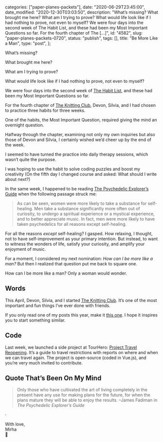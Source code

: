 
  categories: ["paper-planes-packets"],
  date: "2020-06-29T23:45:00",
  date_modified: "2020-12-30T03:03:50",
  description:
    "What’s missing? What brought me here? What am I trying to prove? What would life look like if I had nothing to prove, not even to myself? We were four days into the second week of The Habit List, and these had been my Most Important Questions so far. For the fourth chapter of The […]",
  id: "4582",
  slug: "paper-planes-packets-0720",
  status: "publish",
  tags: [],
  title: "Be More Like a Man",
  type: "post",
};


What’s missing?

What brought me here?

What am I trying to prove?

What would life look like if I had nothing to prove, not even to myself?

We were four days into the second week of [The Habit List](/posts/the-knitting-club/#the-habit-list), and these had been my Most Important Questions so far.

For the fourth chapter of [The Knitting Club](/posts/the-knitting-club/), Devon, Silvia, and I had chosen to practice three habits for three weeks.

One of the habits, the Most Important Question, required giving the mind an overnight question.

Halfway through the chapter, examining not only my own inquiries but also those of Devon and Silvia, I certainly wished we’d cheer up by the end of the week.

I seemed to have turned the practice into daily therapy sessions, which wasn’t quite the purpose.

I was hoping to use the habit to solve coding puzzles and boost my creativity (On the fifth day I changed course and asked: What should I write about next?)

In the same week, I happened to be reading [The Psychedelic Explorer’s Guide](https://www.amazon.com/Psychedelic-Explorers-Guide-Therapeutic-Journeys-ebook/dp/B0051OHLVG/) when the following passage struck me:

> As can be seen, women were more likely to take a substance for self-healing. Men take a substance significantly more often out of curiosity, to undergo a spiritual experience or a mystical experience, and to better appreciate music. In fact, men were more likely to have taken psychedelics for all reasons except self-healing.

For all the reasons *except* self-healing? I gasped. How relaxing, I thought, not to have self-improvement as your primary intention. But instead, to want to witness the wonders of life, satisfy your curiosity, and amplify your enjoyment of music.

For a moment, I considered my next nomination: *How can I be more like a man?* But then I realized that question put me back to square one.

How can I be more like a man? Only a woman would wonder.

## Words

This April, Devon, Silvia, and I started [The Knitting Club](/posts/the-knitting-club/). It’s one of the most important and fun things I’ve ever done with friends.

If you only read one of my posts this year, make it [this one](/posts/the-knitting-club/). I hope it inspires you to start something similar.

## Code

Last week, we launched a side project at TourHero: [Project Travel Reopening](https://www.tourhero.com/en/ultimate-guide-covid19-travel-restrictions-reopening/). It’s a guide to travel restrictions with reports on where and when we can travel again. The project is open-source (coded in Vue.js), and you’re very much invited to contribute.

## Quote That’s Been On My Mind

> Only those who have cultivated the art of living completely in the present have any use for making plans for the future, for when the plans mature they will be able to enjoy the results. –James Fadiman in _The Psychedelic Explorer’s Guide_

·

With love,\
Mirha\
🔮
